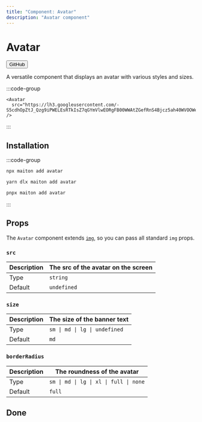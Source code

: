 ```yaml
---
title: "Component: Avatar"
description: "Avatar component"
---
```



# Avatar

<Button href="https://github.com/builders-garden/maiton-ui/blob/main/components/Avatar.tsx">GitHub</Button>

A versatile component that displays an avatar with various styles and sizes.

:::code-group
 
<div data-title="Preview">
  <Avatar
    src="https://lh3.googleusercontent.com/-S5cdhOpZtJ_Qzg9iPWELEsRTkIsZ7qGYmVlwEORgFB00WWAtZGefRnS4Bjcz5ah40WVOOWeYfU5pP9Eekikb3cLMW2mZQOMQHlWhg"
    />
</div>
 
```tsx [Avatar.tsx]
<Avatar
  src="https://lh3.googleusercontent.com/-S5cdhOpZtJ_Qzg9iPWELEsRTkIsZ7qGYmVlwEORgFB00WWAtZGefRnS4Bjcz5ah40WVOOWeYfU5pP9Eekikb3cLMW2mZQOMQHlWhg"
/>
```

:::

## Installation

:::code-group

```bash [npm]
npx maiton add avatar
```

```bash [yarn]
yarn dlx maiton add avatar
```

```bash [pnpm]
pnpx maiton add avatar
```

:::
## Props

The `Avatar` component extends [`img`](https://developer.mozilla.org/en-US/docs/Web/HTML/Element/img), so you can pass all standard `img` props.

### `src`

| Description | The src of the avatar on the screen                          |
|-------------|------------------------------------------------------------------ |
| Type        | `string` |
| Default     | `undefined`                                                        |

### `size`

| Description | The size of the banner text   |
|-------------|------------------------------ |
| Type        | `sm \| md \| lg \| undefined` |
| Default     | `md`                          |

### `borderRadius`

| Description | The roundness of the avatar   |
|-------------|------------------------------ |
| Type        | `sm \| md \| lg \| xl \| full \| none` |
| Default     | `full`                          |


## Done


